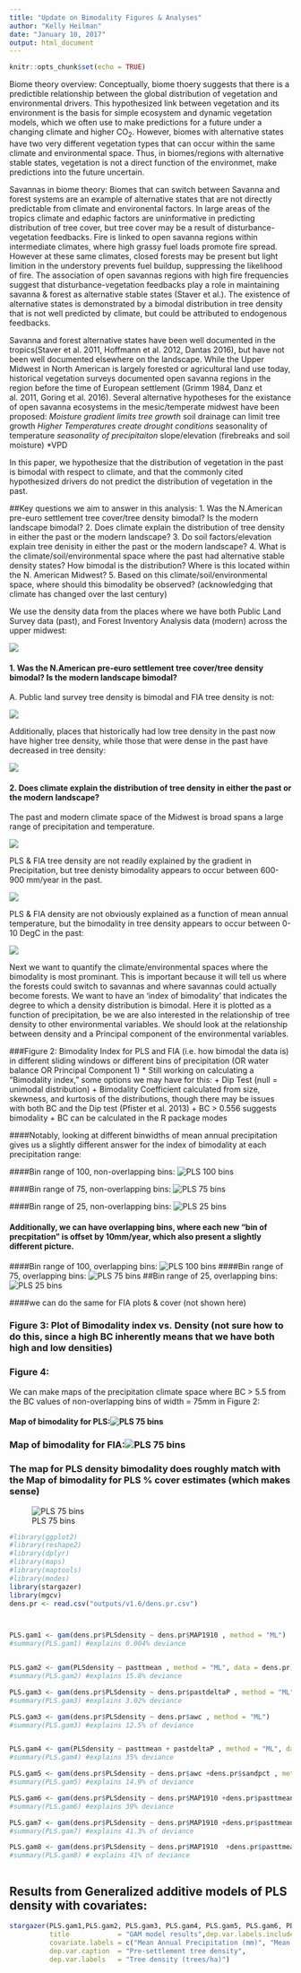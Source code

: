 ```yaml
---
title: "Update on Bimodality Figures & Analyses"
author: "Kelly Heilman"
date: "January 10, 2017"
output: html_document
---
```


```r
knitr::opts_chunk$set(echo = TRUE)
```

Biome theory overview:
Conceptually, biome thoery suggests that there is a predictible relationship between the global distribution of vegetation and environmental drivers. This hypothesized link between vegetation and its environment is the basis for simple ecosystem and dynamic vegetation models, which we often use to make predictions for a future under a changing climate and higher CO~2~. However, biomes with alternative states have two very different vegetation types that can occur within the same climate and environmental space. Thus, in biomes/regions with alternative stable states, vegetation is not a direct function of the environmet, make predictions into the future uncertain.  

Savannas in biome theory:
Biomes that can switch between Savanna and forest systems are an example of alternative states that are not directly predictable from climate and environental factors. In large areas of the tropics climate and edaphic factors are uninformative in predicting distribution of tree cover, but tree cover may be a result of disturbance-vegetation feedbacks. Fire is linked to open savanna regions within intermediate climates, where high grassy fuel loads promote fire spread. However at these same climates, closed forests may be present but light limition in the understory prevents fuel buildup, suppressing the likelihood of fire. The association of open savannas regions with high fire frequencies suggest that disturbance-vegetation feedbacks play a role in maintaining savanna & forest as alternative stable states (Staver et al.). The existence of alternative states is demonstrated by a bimodal distribution in tree density that is not well predicted by climate, but could be attributed to endogenous feedbacks.

Savanna and forest alternative states have been well documented in the tropics(Staver et al. 2011, Hoffmann et al. 2012, Dantas 2016), but have not been well documented elsewhere on the landscape. While the Upper Midwest in North American is largely forested or agricultural land use today, historical vegetation surveys documented open savanna regions in the region before the time of European settlement (Grimm 1984, Danz et al. 2011, Goring et al. 2016). Several alternative hypotheses for the existance of open savanna ecosystems in the mesic/temperate midwest have been proposed: 
  *Moisture gradient limits tree growth
  *soil drainage can limit tree growth
  *Higher Temperatures create drought conditions
  *seasonality of temperature
  *seasonality of precipitaiton
  *slope/elevation (firebreaks and soil moisture)
  *VPD 
  
In this paper, we hypothesize that the distribution of vegetation in the past is bimodal with respect to climate, and that the commonly cited hypothesized drivers do not predict the distribution of vegetation in the past. 



##Key questions we aim to answer in this analysis:
1. Was the N.American pre-euro settlement tree cover/tree density bimodal? Is the modern landscape bimodal?
2. Does climate explain the distribution of tree density in either the past or the modern landscape?
3. Do soil factors/elevation explain tree denisity in either the past or the modern landscape?
4. What is the climate/soil/environmental space where the past had alternative stable density states? How bimodal is the distribution? Where is this located within the N. American Midwest?
5. Based on this climate/soil/environmental space, where should this bimodality be observed? (acknowledging that climate has changed over the last century)

We use the density data from the places where we have both Public Land Survey data (past), and Forest Inventory Analysis data (modern) across the upper midwest:

![](outputs/v1.6/tree_density_maps_PLS_FIA.png)

#### 1. Was the N.American pre-euro settlement tree cover/tree density bimodal? Is the modern landscape bimodal?

A. Public land survey tree density is bimodal and FIA tree density is not:

![](outputs/FIA_PLS_hists.png) 

Additionally, places that historically had low tree density in the past now have higher tree density, while those that were dense in the past have decreased in tree density:


![](outputs/v1.6/density_difference_plot.png)


#### 2. Does climate explain the distribution of tree density in either the past or the modern landscape?

The past and modern climate space of the Midwest is broad spans a large range of precipitation and temperature. 

![](outputs/v1.6/precip_vs_temp_FIA_PLS.png)

PLS & FIA tree density are not readily explained by the gradient in Precipitation, but tree denisty bimodality appears to occur between 600-900 mm/year in the past. 

![](outputs/FIA_PLS_hexbinplots.png) 

PLS & FIA density are not obviously explained as a function of mean annual temperature, but the bimodality in tree density appears to occur between 0-10 DegC in the past:

![](outputs/FIA_PLS_temp_hexbinplots.png)





Next we want to quantify the climate/environmental spaces where the bimodality is most prominant. This is important because it will tell us where the forests could switch to savannas and where savannas could actually become forests. We want to have an 'index of bimodality' that indicates the degree to which a density distribution is bimodal. Here it is plotted as a function of precipitation, be we are also interested in the relationship of tree density to other environmental variables. We should look at the relationship between density and a Principal component of the environmental variables. 






###Figure 2: 
Bimodality Index for PLS and FIA (i.e. how bimodal the data is) in different sliding windows or different bins of precipitation (OR water balance OR Principal Component 1)
* Still working on calculating a “Bimodality index,” some options we may have for this:
  + Dip Test (null = unimodal distribution)
  + Bimodality Coefficient calculated from size, skewness, and kurtosis of the distributions, though there may be issues with both BC and the Dip test (Pfister et al. 2013)
  + BC > 0.556 suggests bimodality
  + BC can be calculated in the R package modes 

####Notably, looking at different binwidths of mean annual precipitation gives us a slightly different answer for the index of bimodality at each precipitation range:

####Bin range of 100, non-overlapping bins:
![PLS 100 bins](outputs/v1.6/bimodality_coefficient_full_pls_100bins.png) 

####Bin range of 75, non-overlapping bins:
![PLS 75 bins](outputs/v1.6/bimodality_coefficient_full_pls_75bins.png) 

####Bin range of 25, non-overlapping bins:
![PLS 25 bins](outputs/v1.6/bimodality_coefficient_full_pls_25bins.png) 

#### Additionally, we can have overlapping bins, where each new "bin of precpitation" is offset by 10mm/year, which also present a slightly different picture.
####Bin range of 100, overlapping bins:
![PLS 100 bins](outputs/v1.6/rolling_BC_plots_100.png)
####Bin range of 75, overlapping bins:
![PLS 75 bins](outputs/v1.6/rolling_BC_plots_75.png)
##Bin range of 25, overlapping bins:
![PLS 25 bins](outputs/v1.6/rolling_BC_plots_25.png)


####we can do the same for FIA plots & cover (not shown here)

### Figure 3: Plot of Bimodality index vs. Density (not sure how to do this, since a high BC inherently means that we have both high and low densities)

### Figure 4:
We can make maps of the precipitation climate space where BC > 5.5 from the BC values of non-overlapping bins of width = 75mm in Figure 2:

#### Map of bimodality for PLS:![PLS 75 bins](outputs/v1.6/PLS_BC_map_75.png)

### Map of bimodality for FIA:![PLS 75 bins](outputs/v1.6/FIA_BC_map_75.png)

### The map for PLS density bimodality does roughly match with the Map of bimodality for PLS % cover estimates (which makes sense)
![PLS 75 bins](outputs/v1.6/PLS_BC_cover_map75.png)

```r

#library(ggplot2)
#library(reshape2)
#library(dplyr)
#library(maps)
#library(maptools)
#library(modes)
library(stargazer)
library(mgcv)
dens.pr <- read.csv("outputs/v1.6/dens.pr.csv")



PLS.gam1 <- gam(dens.pr$PLSdensity ~ dens.pr$MAP1910 , method = "ML")
#summary(PLS.gam1) #explains 0.004% deviance


PLS.gam2 <- gam(PLSdensity ~ pasttmean , method = "ML", data = dens.pr)
#summary(PLS.gam2) #explains 15.8% deviance

PLS.gam3 <- gam(dens.pr$PLSdensity ~ dens.pr$pastdeltaP , method = "ML")
#summary(PLS.gam3) #explains 3.02% deviance

PLS.gam3 <- gam(dens.pr$PLSdensity ~ dens.pr$awc , method = "ML")
#summary(PLS.gam3) #explains 12.5% of deviance


PLS.gam4 <- gam(PLSdensity ~ pasttmean + pastdeltaP , method = "ML", data = dens.pr)
#summary(PLS.gam4) #explains 35% deviance

PLS.gam5 <- gam(dens.pr$PLSdensity ~ dens.pr$awc +dens.pr$sandpct , method = "ML")
#summary(PLS.gam5) #explains 14.9% of deviance

PLS.gam6 <- gam(dens.pr$PLSdensity ~ dens.pr$MAP1910 +dens.pr$pasttmean+ dens.pr$sandpct, method = "ML")
#summary(PLS.gam6) #explains 39% deviance

PLS.gam7 <- gam(dens.pr$PLSdensity ~ dens.pr$MAP1910 +dens.pr$pasttmean +dens.pr$awc , method = "ML")
#summary(PLS.gam7) #explains 41.3% of deviance

PLS.gam8 <- gam(dens.pr$PLSdensity ~ dens.pr$MAP1910  +dens.pr$pasttmean +dens.pr$sandpct + dens.pr$awc, method = "ML")
#summary(PLS.gam8) # explains 41% of deviance



```

## Results from Generalized additive models of PLS density with covariates:

```r

stargazer(PLS.gam1,PLS.gam2, PLS.gam3, PLS.gam4, PLS.gam5, PLS.gam6, PLS.gam7, PLS.gam8, type="html",
          title            = "GAM model results",dep.var.labels.include = FALSE,
          covariate.labels = c("Mean Annual Precipitation (mm)", "Mean Temperature (DegF)", "Mean Temperature (DegF)", "AWC", "Precipitaiton seasonality","% sand"),
          dep.var.caption  = "Pre-settlement tree density",
          dep.var.labels   = "Tree density (trees/ha)")


```

